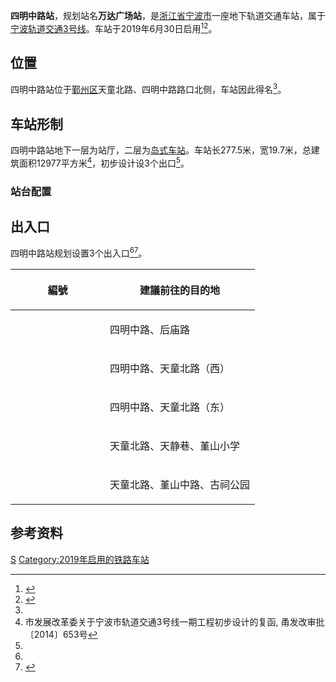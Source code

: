 {{Infobox station
| name = 四明中路站
| eng_name = Siming Middle Road Station
| linecolour = {{NingboRT color|3|s}}
| type = [[地铁站|地铁站]]
| image = Siming Middle Road Station, 2019-06-30 01.jpg
| caption = 四明中路站站台，摄于2019年
| address = 天童北路、四明中路路口北侧
| borough = [[浙江省|浙江省]][[宁波市|宁波市]][[鄞州区|鄞州区]]
| country = {{CHN}}
| coordinates = {{coord|format=dms|display=inline,title|Region:CN_Railway_Station}}
| owned = [[宁波市轨道交通集团有限公司|宁波市轨道交通集团]]
| operator = 宁波市轨道交通集团运营分公司
| line = {{NingboRT Sign|3|full}}
| distance = 
| platform = 1个[[岛式站台|岛式站台]]
| tracks = 2条
| bus_routes = <!--公交线路-->
| bus_stands = <!--公交站数量-->
| connections = <!--换乘交通-->
| structure = 地下车站
| hall = 地下站厅
| Interchange = 
| elevator = 2部
| exits = 3个
| disabled = <!--无障碍设施-->
| depth = <!--车站埋深-->
| levels = 2层
| architect = 
| architectural_style = 
| colour = {{colorbox|#F7E7CE|border=black}} 香槟金
| status = 在用
| built = 
| opened = {{NingboRT Dater|year|month|day|line=3}}
| closed = 
| former = 
| passengers = 
| pass_year = 
| pass_rank = 
| station_hours =
| hours = {{NingboRT Station Time|3|大高|0:19|高大|0:10}}
| first = {{NingboRT Time|3大金F|0:18}}<br/>{{NingboRT Time|3高大F|0:9}}
| last = {{NingboRT Time|3大金L|0:18}}<br/>{{NingboRT Time|3金大L|0:38}}
| adjacent = {{s-rail-start}}
{{s-rail|title=NingboRT}}
{{s-line new|system=NingboRT|line=3|previous=锦寓路|next=鄞州区政府}}
{{s-end}}
| route_map =
{{bs-map|inline=1|legend=0
|top=往[[锦寓路站|锦寓路站]]
|map=
utSTRf\utSTRg
utABZg2!~utSTR\utSTR!~utSTRc3
utSTR!~utSTRc1\utABZg+4!~utSTR
utSTR+BSl\utSTR+BSr
utSTR+BSl\utSTR+BSr
utSTRf\utSTRg
|bottom=往[[鄞州区政府站|鄞州区政府站]]
}}
}}
'''四明中路站'''，规划站名'''万达广场站'''，是[[浙江省|浙江省]][[宁波市|宁波市]]一座地下轨道交通车站，属于[[宁波轨道交通3号线|宁波轨道交通3号线]]。车站于2019年6月30日启用<ref name="main">{{cite web|url=http://daily.cnnb.com.cn/nbrb/images/2014-12/24/A2/nbrb20141224a02.pdf|title=宁波地铁3号线一期开工|author=冯瑄|publisher=宁波日报|date=2014-12-24|accessdate=2014-12-26|archive-date=2014-12-26|archive-url=https://web.archive.org/web/20141226155000/http://daily.cnnb.com.cn/nbrb/images/2014-12/24/A2/nbrb20141224a02.pdf|dead-url=no}}</ref><ref name="open-expect">{{cite web|title=宁波轨交3号线一期6月30日试运营 你想了解的信息都在这|url=http://news.cnnb.com.cn/system/2019/06/20/030061147.shtml|accessdate=2019-06-20|author=张燕|date=2019-06-20|publisher=中国宁波网|archive-date=2019-06-20|archive-url=https://web.archive.org/web/20190620160027/http://news.cnnb.com.cn/system/2019/06/20/030061147.shtml|dead-url=no}}</ref>。

== 位置 ==
四明中路站位于[[鄞州区|鄞州区]]天童北路、四明中路路口北侧，车站因此得名<ref name="main" />。

== 车站形制 ==
四明中路站地下一层为站厅，二层为[[岛式车站|岛式车站]]。车站长277.5米，宽19.7米，总建筑面积12977平方米<ref>市发展改革委关于宁波市轨道交通3号线一期工程初步设计的复函, 甬发改审批〔2014〕653号</ref>，初步设计设3个出口<ref name="main" />。

=== 站台配置 ===
{{RenderStations|system=NingboRT|
{{RailStStart|西}}
{{RailStLine|1|1|dir=l|{{NingboRT Sign|3}} $$鄞州区政府$$・{{NingboRT Terminus|3|right}}方向}}
{{RailStPlatform|岛}}
{{RailStLine|2|2|dir=r|{{NingboRT Sign|3}} $$锦寓路$$・{{NingboRT Terminus|3|left}}方向}}
{{RailStEnd|东}}
}}

== 出入口 ==
四明中路站规划设置3个出入口<ref name="main" /><ref name=":0">{{Cite web|title=四明中路站综合资讯图|url=http://www.nbmetro.com/line_ajax.php?1/61|accessdate=2019-06-29|author=|date=|format=|publisher=宁波市轨道交通集团有限公司|language=|archive-date=2019-07-30|archive-url=https://web.archive.org/web/20190730092124/http://www.nbmetro.com/line_ajax.php?1%2F61|dead-url=no}}</ref>。

{| class="wikitable"
! width=135px | 編號 !! 建議前往的目的地
|-
| {{NingboRT Exit|A|comment=E}}
| 四明中路、后庙路
|-
| {{NingboRT Exit|A|1}}
| 四明中路、天童北路（西）
|-
| {{NingboRT Exit|A|2}}
| 四明中路、天童北路（东）
|-
| {{NingboRT Exit|B}}
| 天童北路、天静巷、堇山小学
|-
| {{NingboRT Exit|C}}
| 天童北路、堇山中路、古祠公园
|}

== 参考资料 ==
{{reflist}}

{{宁波轨道交通3号线|S}}

[[Category:鄞州区轨道交通车站|S]]
[[Category:2019年启用的铁路车站|Category:2019年启用的铁路车站]]